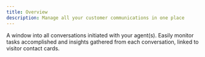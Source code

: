 ```yaml
---
title: Overview
description: Manage all your customer communications in one place
---
```


A window into all conversations initiated with your agent(s). Easily monitor tasks accomplished and insights gathered from each conversation, linked to visitor contact cards.
